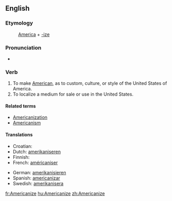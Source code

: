 ==English==

===Etymology===
:[[America]] + [[-ize]]

===Pronunciation===
*{{audio|en-us-Americanize.ogg|Audio (US)}}

===Verb===
{{en-verb|Americaniz|ing}}

# To make [[American]], as to custom, culture, or style of the United States of America.
# To localize a medium for sale or use in the United States.

====Related terms====
* [[Americanization]]
* [[Americanism]]

====Translations====
{{top}}
* Croatian: {{t-|hr|amerikanizirati}}
* Dutch: [[amerikaniseren]]
* Finnish: {{t-|fi|amerikkalaistaa}}
* French: [[américaniser]]
{{mid}}
* German: [[amerikanisieren]]
* Spanish: [[americanizar]]
* Swedish: [[amerikanisera]]
{{bottom}}

[[fr:Americanize]]
[[hu:Americanize]]
[[zh:Americanize]]